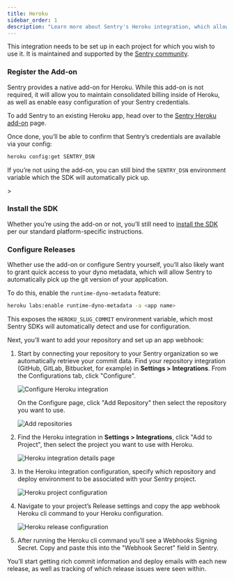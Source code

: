 ```yaml
---
title: Heroku
sidebar_order: 1
description: "Learn more about Sentry's Heroku integration, which allows you to create releases in Sentry when your Heroku app is deployed."
---
```


This integration needs to be set up in each project for which you wish to use it. It is maintained and supported by the [Sentry community](https://open.sentry.io/).

### Register the Add-on

Sentry provides a native add-on for Heroku. While this add-on is not required, it will allow you to maintain consolidated billing inside of Heroku, as well as enable easy configuration of your Sentry credentials.

To add Sentry to an existing Heroku app, head over to the [Sentry Heroku add-on](https://elements.heroku.com/addons/sentry) page.

Once done, you’ll be able to confirm that Sentry’s credentials are available via your config:

```bash
heroku config:get SENTRY_DSN
```

<Alert>

If you’re not using the add-on, you can still bind the `SENTRY_DSN` environment variable which the SDK will automatically pick up.

</Alert>>

### Install the SDK

Whether you’re using the add-on or not, you’ll still need to [install the SDK](/platforms) per our standard platform-specific instructions.

### Configure Releases

Whether use the add-on or configure Sentry yourself, you’ll also likely want to grant quick access to your dyno metadata, which will allow Sentry to automatically pick up the git version of your application.

To do this, enable the `runtime-dyno-metadata` feature:

```bash
heroku labs:enable runtime-dyno-metadata -a <app name>
```

This exposes the `HEROKU_SLUG_COMMIT` environment variable, which most Sentry SDKs will automatically detect and use for configuration.

Next, you’ll want to add your repository and set up an app webhook:

1.  Start by connecting your repository to your Sentry organization so we automatically retrieve your commit data. Find your repository integration (GitHub, GitLab, Bitbucket, for example) in **Settings > Integrations**. From the Configurations tab, click "Configure".

    ![Configure Heroku integration](./img/heroku-configure-repo-integration.png)

    On the Configure page, click "Add Repository" then select the repository you want to use.

    ![Add repositories](./img/heroku-repo-add.png)

2.  Find the Heroku integration in **Settings > Integrations**, click "Add to Project", then select the project you want to use with Heroku.

    ![Heroku integration details page](./img/heroku-integration-detail.png)

3.  In the Heroku integration configuration, specify which repository and deploy environment to be associated with your Sentry project.

    ![Heroku project configuration](./img/heroku-project-config.png)

4.  Navigate to your project’s Release settings and copy the app webhook Heroku cli command to your Heroku configuration.

    ![Heroku release configuration](./img/heroku-config.png)

5.  After running the Heroku cli command you'll see a Webhooks Signing Secret. Copy and paste this into the "Webhook Secret" field in Sentry.

You’ll start getting rich commit information and deploy emails with each new release, as well as tracking of which release issues were seen within.
